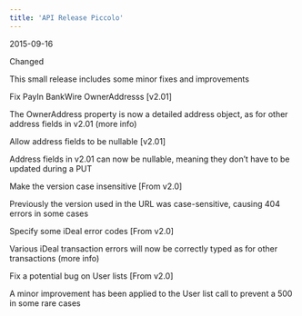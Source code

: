 ```yaml
---  
title: 'API Release Piccolo'  
---  
```

<span class="date">2015-09-16</span>  
  
  
<div class="pill pill-purple">Changed</div>  
  

This small release includes some minor fixes and improvements  

Fix PayIn BankWire OwnerAddresss [v2.01]  

The OwnerAddress property is now a detailed address object, as for other address fields in v2.01 (more info)  

Allow address fields to be nullable [v2.01]  

Address fields in v2.01 can now be nullable, meaning they don’t have to be updated during a PUT  

Make the version case insensitive [From v2.0]  

Previously the version used in the URL was case-sensitive, causing 404 errors in some cases  

Specify some iDeal error codes [From v2.0]  

Various iDeal transaction errors will now be correctly typed as for other transactions (more info)  

Fix a potential bug on User lists [From v2.0]  

A minor improvement has been applied to the User list call to prevent a 500 in some rare cases